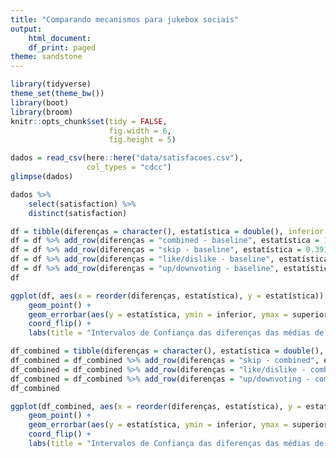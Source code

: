 ```yaml
---
title: "Comparando mecanismos para jukebox sociais"
output:
    html_document:
    df_print: paged
theme: sandstone
---
```


```r
library(tidyverse)
theme_set(theme_bw())
library(boot)
library(broom)
knitr::opts_chunk$set(tidy = FALSE,
                      fig.width = 6,
                      fig.height = 5)
```

```r
dados = read_csv(here::here("data/satisfacoes.csv"), 
                 col_types = "cdcc") 
glimpse(dados)
```

```r
dados %>%
    select(satisfaction) %>%
    distinct(satisfaction)
```

```r
df = tibble(diferenças = character(), estatística = double(), inferior = double(), superior = double())
df = df %>% add_row(diferenças = "combined - baseline", estatística = 1.913043	, inferior = 1.59956, superior = 2.251426)
df = df %>% add_row(diferenças = "skip - baseline", estatística = 0.3913043, inferior = 0.04759741, superior = 0.7165453)
df = df %>% add_row(diferenças = "like/dislike - baseline", estatística = 1.521739, inferior = 1.179048, superior = 1.876336)
df = df %>% add_row(diferenças = "up/downvoting - baseline", estatística = 2.26087, inferior = 1.961678, superior = 2.602931)
df
```


```r
ggplot(df, aes(x = reorder(diferenças, estatística), y = estatística)) + 
    geom_point() +
    geom_errorbar(aes(y = estatística, ymin = inferior, ymax = superior), width=0.2) +
    coord_flip() + 
    labs(title = "Intervalos de Confiança das diferenças das médias de satisfação\nentre 'baseline' e outras alternativas", y="Diferenças médias de satisfação", x = "Pares de métodos")
```


```r
df_combined = tibble(diferenças = character(), estatística = double(), inferior = double(), superior = double())
df_combined = df_combined %>% add_row(diferenças = "skip - combined", estatística = -1.521739, inferior = -1.809502, superior = -1.220404)
df_combined = df_combined %>% add_row(diferenças = "like/dislike - combined", estatística = -0.3913043	, inferior = -0.7156298, superior = -0.05582859)
df_combined = df_combined %>% add_row(diferenças = "up/downvoting - combined", estatística = 0.3478261, inferior = 0.06718335, superior = 0.6608261)
df_combined
```


```r
ggplot(df_combined, aes(x = reorder(diferenças, estatística), y = estatística)) + 
    geom_point() +
    geom_errorbar(aes(y = estatística, ymin = inferior, ymax = superior), width=0.2) +
    coord_flip() + 
    labs(title = "Intervalos de Confiança das diferenças das médias de satisfação\nentre 'combined' e outras alternativas", y="Diferenças médias de satisfação", x = "Pares de métodos")
```
